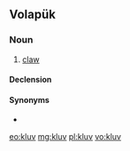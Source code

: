 ==Volapük==

===Noun===
{{vo-noun}}

# [[claw]]

====Declension====
{{vo-decl-noun}}

====Synonyms====
* {{l|vo|kral}}

[[eo:kluv]]
[[mg:kluv]]
[[pl:kluv]]
[[vo:kluv]]